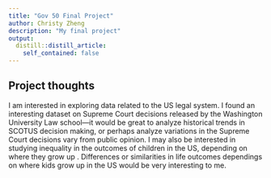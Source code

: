 ```yaml
---
title: "Gov 50 Final Project"
author: Christy Zheng
description: "My final project"
output:
  distill::distill_article:
    self_contained: false
---
```




## Project thoughts

I am interested in exploring data related to the US legal system. I found an interesting dataset on Supreme Court decisions released by the Washington University Law school—it would be great to analyze historical trends in SCOTUS decision making, or perhaps analyze variations in the Supreme Court decisions vary from public opinion. I may also be interested in studying inequality in the outcomes of children in the US, depending on where they grow up . Differences or similarities in life outcomes dependings on where kids grow up in the US would be very interesting to me. 